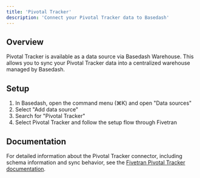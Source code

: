 ```yaml
---
title: 'Pivotal Tracker'
description: 'Connect your Pivotal Tracker data to Basedash'
---
```


## Overview

Pivotal Tracker is available as a data source via Basedash Warehouse. This allows you to sync your Pivotal Tracker data into a centralized warehouse managed by Basedash.

## Setup

1. In Basedash, open the command menu (⌘K) and open "Data sources"
2. Select "Add data source"
3. Search for "Pivotal Tracker"
4. Select Pivotal Tracker and follow the setup flow through Fivetran

## Documentation

For detailed information about the Pivotal Tracker connector, including schema information and sync behavior, see the [Fivetran Pivotal Tracker documentation](https://fivetran.com/docs/connectors/applications/pivotal-tracker).
